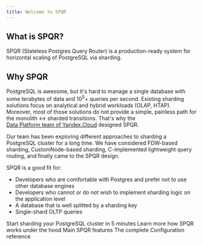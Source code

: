 ```yaml
---
title: Welcome to SPQR
---
```



## What is SPQR?

SPQR (Stateless Postgres Query Router) is a production-ready system for horizontal scaling of PostgreSQL via sharding.

## Why SPQR

PostgreSQL is awesome, but it's hard to manage a single database with some terabytes of data and 10<sup>5</sup>+ queries per second. Existing sharding solutions focus on analytical and hybrid workloads (OLAP, HTAP). Moreover, most of those solutions do not provide a simple, painless path for the monolith \<-\> sharded transitions. That's why the<br /> [Data Platform team of Yandex.Cloud](https://cloud.yandex.com/en-ru/services#data-platform) designed SPQR.

Our team has been exploring different approaches to sharding a PostgreSQL cluster for a long time.  We have considered FDW-based sharding, CustomNode-based sharding, C-implemented lightweight query routing, and finally came to the SPQR design.

SPQR is a good fit for:

- Developers who are comfortable with Postgres and prefer not to use other database engines
- Developers who cannot or do not wish to implement sharding logic on the application level
- A database that is well splitted by a sharding key
- Single-shard OLTP queries

<CardGroup cols={2}>
  <Card
    title="Get started"
    icon="rocket"
    href="/welcome/get_started"
  >
    Start sharding your PostgreSQL cluster in 5 minutes
  </Card>
  <Card
    title="Internals"
    icon="code"
    href="/internals/balancing"
  >
    Learn more how SPQR works under the hood
  </Card>
  <Card
    title="Features"
    icon="stars"
    href="/features/sharding"
  >
    Main SPQR features
  </Card>
  <Card
    title="Configuration"
    icon="screwdriver-wrench"
    href="/configuration/balancer"
  >
    The complete Configuration reference
  </Card>
</CardGroup>
